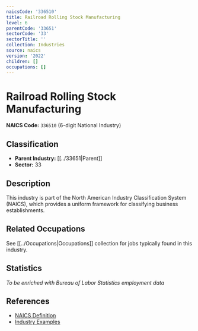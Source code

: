 ```yaml
---
naicsCode: '336510'
title: Railroad Rolling Stock Manufacturing
level: 6
parentCode: '33651'
sectorCode: '33'
sectorTitle: ''
collection: Industries
source: naics
version: '2022'
children: []
occupations: []
---
```

# Railroad Rolling Stock Manufacturing

**NAICS Code:** `336510` (6-digit National Industry)

## Classification

- **Parent Industry:** [[../33651|Parent]]
- **Sector:** 33

## Description

This industry is part of the North American Industry Classification System (NAICS), which provides a uniform framework for classifying business establishments.

## Related Occupations

See [[../Occupations|Occupations]] collection for jobs typically found in this industry.

## Statistics

*To be enriched with Bureau of Labor Statistics employment data*

## References

- [NAICS Definition](https://www.census.gov/naics/)
- [Industry Examples](https://www.census.gov/naics/2022NAICS/)
